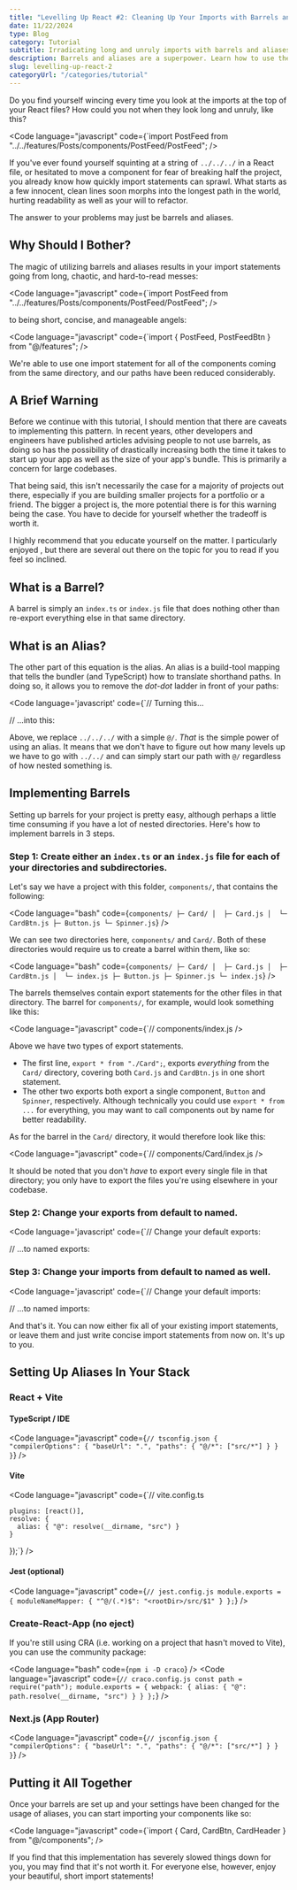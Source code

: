 ```yaml
---
title: "Levelling Up React #2: Cleaning Up Your Imports with Barrels and Aliases"
date: 11/22/2024
type: Blog
category: Tutorial
subtitle: Irradicating long and unruly imports with barrels and aliases
description: Barrels and aliases are a superpower. Learn how to use them in your projects to manage your imports with grace.
slug: levelling-up-react-2
categoryUrl: "/categories/tutorial"
---
```


Do you find yourself wincing every time you look at the imports at the top of your React files? How could you not when they look long and unruly, like this?

<Code
  language="javascript"
  code={`import PostFeed from "../../features/Posts/components/PostFeed/PostFeed";
/>

If you've ever found yourself squinting at a string of `../../../` in a React file, or hesitated to move a component for fear of breaking half the project, you already know how quickly import statements can sprawl. What starts as a few innocent, clean lines soon morphs into the longest path in the world, hurting readability as well as your will to refactor.

The answer to your problems may just be barrels and aliases.

## Why Should I Bother?

The magic of utilizing barrels and aliases results in your import statements going from long, chaotic, and hard-to-read messes:

<Code
  language="javascript"
  code={`import PostFeed from "../../features/Posts/components/PostFeed/PostFeed";
/>

to being short, concise, and manageable angels:

<Code
  language="javascript"
  code={`import { PostFeed, PostFeedBtn } from "@/features";
/>

We're able to use one import statement for all of the components coming from the same directory, and our paths have been reduced considerably.

## A Brief Warning

Before we continue with this tutorial, I should mention that there are caveats to implementing this pattern. In recent years, other developers and engineers have published articles advising people to not use barrels, as doing so has the possibility of drastically increasing both the time it takes to start up your app as well as the size of your app's bundle. This is primarily a concern for large codebases.

That being said, this isn't necessarily the case for a majority of projects out there, especially if you are building smaller projects for a portfolio or a friend. The bigger a project is, the more potential there is for this warning being the case. You have to decide for yourself whether the tradeoff is worth it.

I highly recommend that you educate yourself on the matter. I particularly enjoyed <span className="external-link-container"><ExternalLinkWiggle url="https://marvinh.dev/blog/speeding-up-javascript-ecosystem-part-7/" text='this blog post' /></span>, but there are several out there on the topic for you to read if you feel so inclined.

## What is a Barrel?

A <span class="text-pink-500">barrel</span> is simply an `index.ts` or `index.js` file that does nothing other than re-export everything else in that same directory.

## What is an Alias?

The other part of this equation is the <span class="text-pink-500">alias</span>. An alias is a build-tool mapping that tells the bundler (and TypeScript) how to translate shorthand paths. In doing so, it allows you to remove the _dot-dot_ ladder in front of your paths:

<Code language='javascript' code={`// Turning this...

// ...into this:

Above, we replace `../../../` with a simple `@/`. _That_ is the simple power of using an alias. It means that we don't have to figure out how many levels up we have to go with `../../` and can simply start our path with `@/` regardless of how nested something is.

## Implementing Barrels

Setting up barrels for your project is pretty easy, although perhaps a little time consuming if you have a lot of nested directories. Here's how to implement barrels in 3 steps.

### Step 1: Create either an `index.ts` or an `index.js` file for each of your directories and subdirectories.

Let's say we have a project with this folder, `components/`, that contains the following:

<Code
  language="bash"
  code={`components/
├─ Card/
│  ├─ Card.js
│  └─ CardBtn.js
├─ Button.js
└─ Spinner.js`}
/>

We can see two directories here, `components/` and `Card/`. Both of these directories would require us to create a barrel within them, like so:

<Code
  language="bash"
  code={`components/
├─ Card/
│  ├─ Card.js
│  ├─ CardBtn.js
│  └─ index.js
├─ Button.js
├─ Spinner.js
└─ index.js`}
/>

The barrels themselves contain export statements for the other files in that directory. The barrel for `components/`, for example, would look something like this:

<Code
  language="javascript"
  code={`// components/index.js
/>

Above we have two types of export statements.

- The first line, `export * from "./Card";`, exports _everything_ from the `Card/` directory, covering both `Card.js` and `CardBtn.js` in one short statement.
- The other two exports both export a single component, `Button` and `Spinner`, respectively. Although technically you could use `export * from ...` for everything, you may want to call components out by name for better readability.

As for the barrel in the `Card/` directory, it would therefore look like this:

<Code
  language="javascript"
  code={`// components/Card/index.js
/>

It should be noted that you don't _have_ to export every single file in that directory; you only have to export the files you're using elsewhere in your codebase.

### Step 2: Change your exports from default to named.

<Code language='javascript' code={`// Change your default exports:

// ...to named exports:

### Step 3: Change your imports from default to named as well.

<Code language='javascript' code={`// Change your default imports:

// ...to named imports:

And that's it. You can now either fix all of your existing import statements, or leave them and just write concise import statements from now on. It's up to you.

## Setting Up Aliases In Your Stack

### React + Vite

#### TypeScript / IDE

<Code
  language="javascript"
  code={`// tsconfig.json
{
    "compilerOptions": {
      "baseUrl": ".",
      "paths": { "@/*": ["src/*"] }
    }
}`}
/>

#### Vite

<Code language="javascript" code={`// vite.config.ts

    plugins: [react()],
    resolve: {
      alias: { "@": resolve(__dirname, "src") }
    }
});`} />

#### Jest (optional)

<Code
  language="javascript"
  code={`// jest.config.js
module.exports = {
    moduleNameMapper: { "^@/(.*)$": "<rootDir>/src/$1" }
};`}
/>

### Create-React-App (no eject)

If you're still using CRA (i.e. working on a project that hasn't moved to Vite), you can use the community package:

<Code language="bash" code={`npm i -D craco`} />
<Code
  language="javascript"
  code={`// craco.config.js
const path = require("path");
module.exports = {
    webpack: {
      alias: { "@": path.resolve(__dirname, "src") }
    }
};`}
/>

### Next.js (App Router)

<Code
  language="javascript"
  code={`// jsconfig.json
{
    "compilerOptions": {
      "baseUrl": ".",
      "paths": { "@/*": ["src/*"] }
    }
}`}
/>

## Putting it All Together

Once your barrels are set up and your settings have been changed for the usage of aliases, you can start importing your components like so:

<Code
  language="javascript"
  code={`import { Card, CardBtn, CardHeader } from "@/components";
/>

If you find that this implementation has severely slowed things down for you, you may find that it's not worth it. For everyone else, however, enjoy your beautiful, short import statements!

